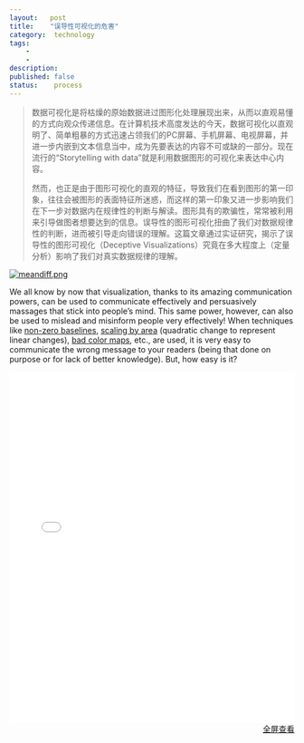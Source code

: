 ```yaml
---
layout:   post
title:    "误导性可视化的危害"
category:  technology
tags:     
    -  
    -   
description: 
published: false
status:    process
---
```


> 数据可视化是将枯燥的原始数据进过图形化处理展现出来，从而以直观易懂的方式向观众传递信息。在计算机技术高度发达的今天，数据可视化以直观明了、简单粗暴的方式迅速占领我们的PC屏幕、手机屏幕、电视屏幕，并进一步内嵌到文本信息当中，成为先要表达的内容不可或缺的一部分。现在流行的“Storytelling with data”就是利用数据图形的可视化来表达中心内容。
>
> 然而，也正是由于图形可视化的直观的特征，导致我们在看到图形的第一印象，往往会被图形的表面特征所迷惑，而这样的第一印象又进一步影响我们在下一步对数据内在规律性的判断与解读。图形具有的欺骗性，常常被利用来引导做图者想要达到的信息。误导性的图形可视化扭曲了我们对数据规律性的判断，进而被引导走向错误的理解。这篇文章通过实证研究，揭示了误导性的图形可视化（Deceptive Visualizations）究竟在多大程度上（定量分析）影响了我们对真实数据规律的理解。


[![meandiff.png](/finance/assets/img/2015-11-15-误导性可视化的危害/meandiff.png)](/finance/assets/img/2015-11-15-误导性可视化的危害/meandiff.png)
 


We all know by now that visualization, thanks to its amazing communication powers, can be used to communicate effectively and persuasively massages that stick into people’s mind. This same power, however, can also be used to mislead and misinform people very effectively! When techniques like [non-zero baselines](http://www.storytellingwithdata.com/blog/2012/09/bar-charts-must-have-zero-baseline), [scaling by area](https://eagereyes.org/blog/2008/linear-vs-quadratic-change) (quadratic change to represent linear changes), [bad color maps](https://eagereyes.org/basics/rainbow-color-map), etc., are used, it is very easy to communicate the wrong message to your readers (being that done on purpose or for lack of better knowledge). But, how easy is it?

<iframe src="/finance/assets/files/How Deceptive are Deceptive Visualizations.pdf" 
style="width:100%; height:620px;" frameborder="0">
</iframe>

<p style="margin-top: 0px; text-align:right;">
<a target="_blank" 
href="/finance/assets/files/How Deceptive are Deceptive Visualizations.pdf">
全屏查看
</a>
</p>